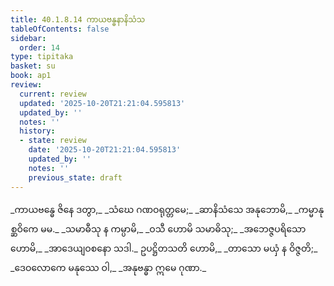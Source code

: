 ```yaml
---
title: 40.1.8.14 ကာယဗန္ဓနာနိသံသ
tableOfContents: false
sidebar:
  order: 14
type: tipitaka
basket: su
book: ap1
review:
  current: review
  updated: '2025-10-20T21:21:04.595813'
  updated_by: ''
  notes: ''
  history:
  - state: review
    date: '2025-10-20T21:21:04.595813'
    updated_by: ''
    notes: ''
    previous_state: draft
---
```



<DynamicBreadcrumb />


<ReviewStatus review={frontmatter.review} showDetails={true} />

<HypothesisAnnotation frontmatter={frontmatter} />

<Division number="127" book="ap1" e="ch" v="20" p="362">

<Paragraph number="4424" type="verses" book="ap1">
_ကာယဗန္ဓေ ဇိနေ ဒတွာ,_  
_သံဃေ ဂဏဝရုတ္တမေ;_  
_ဆာနိသံသေ အနုဘောမိ,_  
_ကမ္မာနုစ္ဆဝိကေ မမ._  

</Paragraph>

</Division>
<Division number="128" book="ap1" e="ch" v="20" p="362">

<Paragraph number="4425" type="verses" book="ap1">
_သမာဓီသု န ကမ္ပာမိ,_  
_ဝသီ ဟောမိ သမာဓိသု;_  
_အဘေဇ္ဇပရိသော ဟောမိ,_  
_အာဒေယျဝစနော သဒါ._  

</Paragraph>

</Division>
<Division number="129" book="ap1" e="ch" v="20" p="362">

<Paragraph number="4426" type="verses" book="ap1">
ဥပဋ္ဌိတသတိ ဟောမိ,_  
_တာသော မယှံ န ဝိဇ္ဇတိ;_  
_ဒေဝလောကေ မနုဿေ ဝါ,_  
_အနုဗန္ဓာ ဣမေ ဂုဏာ._
</Paragraph>
</Division>